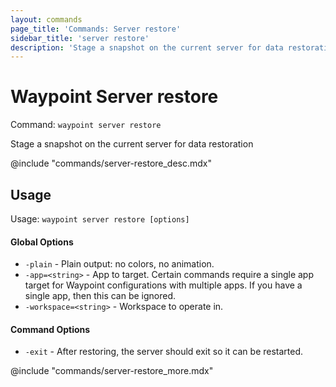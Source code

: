 ```yaml
---
layout: commands
page_title: 'Commands: Server restore'
sidebar_title: 'server restore'
description: 'Stage a snapshot on the current server for data restoration'
---
```


# Waypoint Server restore

Command: `waypoint server restore`

Stage a snapshot on the current server for data restoration

@include "commands/server-restore_desc.mdx"

## Usage

Usage: `waypoint server restore [options]`

#### Global Options

- `-plain` - Plain output: no colors, no animation.
- `-app=<string>` - App to target. Certain commands require a single app target for Waypoint configurations with multiple apps. If you have a single app, then this can be ignored.
- `-workspace=<string>` - Workspace to operate in.

#### Command Options

- `-exit` - After restoring, the server should exit so it can be restarted.

@include "commands/server-restore_more.mdx"
